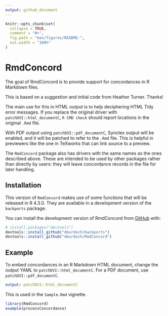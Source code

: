 ```yaml
---
output: github_document
---
```


<!-- README.md is generated from README.Rmd. Please edit that file -->

```r
knitr::opts_chunk$set(
  collapse = TRUE,
  comment = "#>",
  fig.path = "man/figures/README-",
  out.width = "100%"
)
```

# RmdConcord

<!-- badges: start -->
<!-- badges: end -->

The goal of RmdConcord is to provide support for concordances
in R Markdown files.

This is based on a suggestion and initial code from Heather Turner.
Thanks!

The main use for this in HTML output is to help deciphering HTML Tidy
error messages.  If you replace the original driver with `patchDVI::html_documentC`, 
`R CMD check` should report locations in the original `.Rmd` file.

With PDF output using `patchDVI::pdf_documentC`, Synctex output will be enabled, and it will be patched
to refer to the `.Rmd` file.  This is helpful in previewers like
the one in TeXworks that can link source to a preview.

The `RmdConcord` package also has drivers with the 
same names as the ones described above.  These are
intended to be used by other packages rather than
directly by users:  they will leave concordance
records in the file for later handling.


## Installation

This version of `RmdConcord` makes use of some functions that
will be released in R 4.3.0.  They are available in a development
version of the `backports` package.

You can install the development version of RmdConcord from [GitHub](https://github.com/) with:

``` r
# install.packages("devtools")
devtools::install_github("dmurdoch/backports")
devtools::install_github("dmurdoch/RmdConcord")
```

## Example

To embed concordances in an R Markdown HTML document, change
the output YAML to `patchDVI::html_documentC`.  For a PDF document,
use `patchDVI::pdf_documentC`.

```yaml
output: patchDVI::html_documentC
```

This is used in the `Sample.Rmd` vignette.

```r
library(RmdConcord)
example(processConcordance)
```
